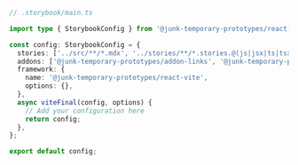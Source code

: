 ```ts
// .storybook/main.ts

import type { StorybookConfig } from '@junk-temporary-prototypes/react-vite';

const config: StorybookConfig = {
  stories: ['../src/**/*.mdx', '../stories/**/*.stories.@(js|jsx|ts|tsx)'],
  addons: ['@junk-temporary-prototypes/addon-links', '@junk-temporary-prototypes/addon-essentials'],
  framework: {
    name: '@junk-temporary-prototypes/react-vite',
    options: {},
  },
  async viteFinal(config, options) {
    // Add your configuration here
    return config;
  },
};

export default config;
```
